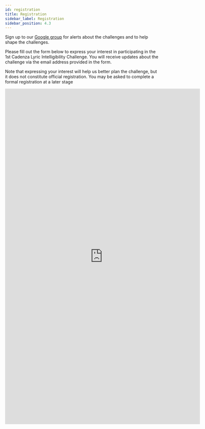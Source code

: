 ```yaml
---
id: registration
title: Registration
sidebar_label: Registration
sidebar_position: 4.3
---
```


Sign up to our [Google group](https://groups.google.com/g/cadenza-challenge) for alerts about the challenges and to help shape the challenges.

[//]: # (To enter the challenge, teams are required to register using the form below. Please submit one form per team, providing a single contact email address.)

[//]: # (When the submission date approaches, you will be sent a team ID and an individualised link for submitting materials.)

Please fill out the form below to express your interest in participating in the 1st Cadenza Lyric Intelligibility Challenge.
You will receive updates about the challenge via the email address provided in the form.

Note that expressing your interest will help us better plan the challenge, but it does not constitute official registration.
You may be asked to complete a formal registration at a later stage
<iframe src="https://docs.google.com/forms/d/e/1FAIpQLSeR1Zt30X6ip1BInEn27UmtsuFUbRMJb4CJCBkgib89TDeI8A/viewform?embedded=true" width="640" height="1100" frameborder="0" marginheight="0" marginwidth="0">Loading…</iframe>
